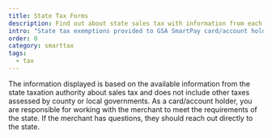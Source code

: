 ```yaml
---
title: State Tax Forms
description: Find out about state sales tax with information from each state taxation authority.
intro: "State tax exemptions provided to GSA SmartPay card/account holders vary by state."
order: 0
category: smarttax
tags:
  - tax
---
```


The information displayed is based on the available information from the state taxation authority about sales tax and does not include other taxes assessed by county or local governments. As a card/account holder, you are responsible for working with the merchant to meet the requirements of the state. If the merchant has questions, they should reach out directly to the state.

<StateTaxSelection label="Select a state/US territory" />
